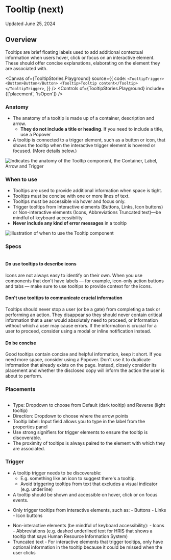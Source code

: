 
<Meta title="Components/Tooltip/Tooltip (next)/Usage Guidelines" />

# Tooltip (next)

Updated June 25, 2024

<ResourceLinks
  sourceCode="https://github.com/cultureamp/kaizen-design-system/tree/main/packages/components/src/Tooltip"
  figma="https://www.figma.com/file/eZKEE5kXbEMY3lx84oz8iN/%F0%9F%92%9C-UI-Kit%3A-Heart?type=design&node-id=1929%3A32006&mode=design&t=LwTCBZ5E1uRvOA1l-1"
  designGuidelines="/?path=/docs/overlays-tooltip-next-usage-guidelines--docs"
  ariaComponentPage="https://react-spectrum.adobe.com/react-aria/Tooltip.html"
  apiSpecification="/?path=/docs/overlays-tooltip-next-api-specifications--docs"
/>

<Installation
  installCommand="pnpm add @kaizen/components"
  importStatement='import { Tooltip, TooltipTrigger } from "@kaizen/components/next"'
/>

## Overview

Tooltips are brief floating labels used to add additional contextual information when users hover, click or focus on an interactive element. These should offer concise explanations, elaborating on the element they are associated with.

<Canvas
  of={TooltipStories.Playground}
  source={{
    code: `
<TooltipTrigger>
  <Button>Button</Button>
  <Tooltip>Tooltip content</Tooltip>
</TooltipTrigger>
  `,
  }}
/>
<Controls of={TooltipStories.Playground} include={['placement', 'isOpen']} />

### Anatomy

- The anatomy of a tooltip is made up of a container, description and arrow.
  - **They do not include a title or heading**. If you need to include a title, use a Popover
- A tooltip is connected to a trigger element, such as a button or icon, that shows the tooltip when the interactive trigger element is hovered or focused. (More details below.)

<img
  src={AnatomyPng}
  alt="Indicates the anatomy of the Tooltip component, the Container, Label, Arrow and Trigger"
  className="mt-24"
/>

### When to use

- Tooltips are used to provide additional information when space is tight.
- Tooltips must be concise with one or more lines of text.
- Tooltips must be accessible via hover and focus only.
- Trigger tooltips from Interactive elements (Buttons, Links, Icon buttons) or Non-interactive elements (Icons, Abbreviations Truncated text)—be mindful of keyboard accessibility
- **Never include any kind of error messages** in a tooltip

<img src={WhenToUsePng} className="mt-32" alt="Illustration of when to use the Tooltip component" />

### Specs

<img src={DesignSpecPng} alt="" />

#### Do use tooltips to describe icons

Icons are not always easy to identify on their own. When you use components that don&apos;t have labels — for example, icon-only action buttons and tabs — make sure to use tooltips to provide context for the icons.

<DosAndDonts>
  <DoOrDont story={TooltipStories.Primary} />
</DosAndDonts>

#### Don&apos;t use tooltips to communicate crucial information

Tooltips should never stop a user (or be a gate) from completing a task or performing an action. They disappear so they should never contain critical information that a user would absolutely need to proceed, or information without which a user may cause errors. If the information is crucial for a user to proceed, consider using a modal or inline notification instead.

<DosAndDonts>
  <DoOrDont story={TooltipStories.DoFieldTooltip} />
  <DoOrDont story={TooltipStories.DontFieldTooltip} isDont />
</DosAndDonts>

#### Do be concise

Good tooltips contain concise and helpful information, keep it short. If you need more space, consider using a Popover. Don&apos;t use it to duplicate information that already exists on the page. Instead, closely consider its placement and whether the disclosed copy will inform the action the user is about to perform.

<DosAndDonts>
  <DoOrDont story={TooltipStories.DoConcise} />
  <DoOrDont story={TooltipStories.DontConcise} isDont />
</DosAndDonts>

### Placements

<img src={PlacementPng} alt="" className="mb-24" />

- Type: Dropdown to choose from Default (dark tooltip) and Reverse (light tooltip)
- Direction: Dropdown to choose where the arrow points
- Tooltip label: Input field allows you to type in the label from the properties panel
- Use strong signifiers for trigger elements to ensure the tooltip is discoverable.
- The proximity of tooltips is always paired to the element with which they are associated.

### Trigger

- A tooltip trigger needs to be discoverable:
  - E.g. something like an icon to suggest there&apos;s a tooltip.
  - Avoid triggering tooltips from text that excludes a visual indicator (e.g. underline)
- A tooltip should be shown and accessible on hover, click or on focus events.

<DosAndDonts>
  <DoOrDont story={TooltipStories.TriggerDo} />
  <DoOrDont story={TooltipStories.TriggerDont} isDont />
</DosAndDonts>

- Only trigger tooltips from interactive elements, such as: - Buttons - Links - Icon buttons

<DosAndDonts>
  <DoOrDont story={TooltipStories.Primary} />
  <DoOrDont story={TooltipStories.TriggerLinkDescription} />
</DosAndDonts>

- Non-interactive elements (be mindful of keyboard accessibility): - Icons - Abbreviations (e.g.
  dashed underlined text for HRIS that shows a tooltip that says Human Resource Information System)
- Truncated text - For interactive elements that trigger tooltips, only have optional information
  in the tooltip because it could be missed when the user clicks
